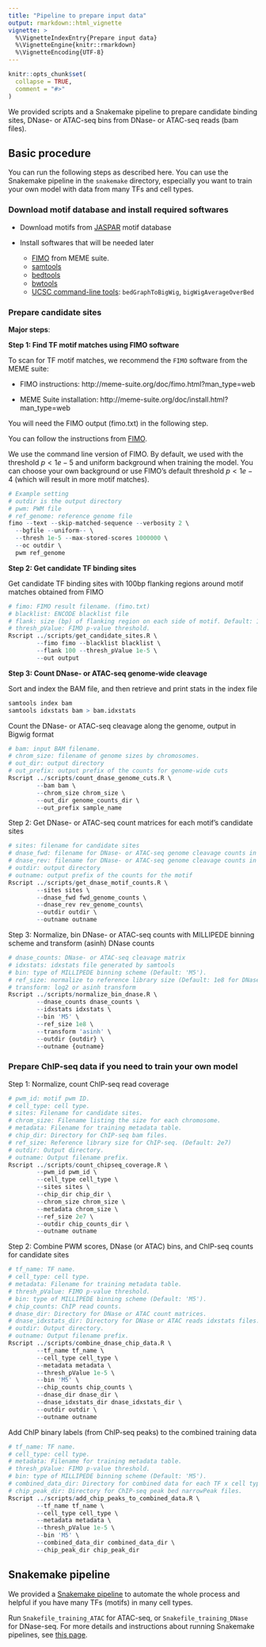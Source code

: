 ```yaml
---
title: "Pipeline to prepare input data"
output: rmarkdown::html_vignette
vignette: >
  %\VignetteIndexEntry{Prepare input data}
  %\VignetteEngine{knitr::rmarkdown}
  %\VignetteEncoding{UTF-8}
---
```


```r
knitr::opts_chunk$set(
  collapse = TRUE,
  comment = "#>"
)
```

We provided scripts and a Snakemake pipeline to prepare candidate binding sites, 
DNase- or ATAC-seq bins from DNase- or ATAC-seq reads (bam files). 

## Basic procedure
You can run the following steps as described here. 
You can use the Snakemake pipeline in the `snakemake` directory, especially
you want to train your own model with data from many TFs and cell types.

### Download motif database and install required softwares

* Download motifs from [JASPAR](http://jaspar.genereg.net) motif database

* Install softwares that will be needed later
    - [FIMO](http://meme-suite.org/doc/fimo.html?man_type=web) from MEME suite.
    - [samtools](http://www.htslib.org)
    - [bedtools](http://bedtools.readthedocs.io/en/latest/)
    - [bwtools](https://github.com/CRG-Barcelona/bwtool/wiki)
    - [UCSC command-line tools](http://hgdownload.cse.ucsc.edu/admin/exe/): 
    `bedGraphToBigWig`, `bigWigAverageOverBed` 

### Prepare candidate sites

**Major steps**:

**Step 1: Find TF motif matches using FIMO software**

To scan for TF motif matches, we recommend the `FIMO` software from the MEME suite:

* FIMO instructions: http://meme-suite.org/doc/fimo.html?man_type=web

* MEME Suite installation: http://meme-suite.org/doc/install.html?man_type=web

You will need the FIMO output (fimo.txt) in the following step. 

You can follow the instructions from [FIMO](http://meme-suite.org/doc/fimo.html?man_type=web).

We use the command line version of FIMO. By default, we used 
with the threshold $p < 1e-5$ and uniform background when training the model. 
You can choose your own background or use FIMO's default threshold $p < 1e-4$ 
(which will result in more motif matches).
```r
# Example setting
# outdir is the output directory
# pwm: PWM file
# ref_genome: reference genome file
fimo --text --skip-matched-sequence --verbosity 2 \
  --bgfile --uniform-- \
  --thresh 1e-5 --max-stored-scores 1000000 \
  --oc outdir \
  pwm ref_genome
```

**Step 2: Get candidate TF binding sites**

Get candidate TF binding sites with 100bp flanking regions around motif matches obtained from FIMO
```r
# fimo: FIMO result filename. (fimo.txt)
# blacklist: ENCODE blacklist file
# flank: size (bp) of flanking region on each side of motif. Default: 100.
# thresh_pValue: FIMO p-value threshold. 
Rscript ../scripts/get_candidate_sites.R \
        --fimo fimo --blacklist blacklist \
        --flank 100 --thresh_pValue 1e-5 \
        --out output
```

**Step 3: Count DNase- or ATAC-seq genome-wide cleavage**

Sort and index the BAM file, and then retrieve and print stats in the index file
```r
samtools index bam 
samtools idxstats bam > bam.idxstats
```

Count the DNase- or ATAC-seq cleavage along the genome, output in Bigwig format
```r
# bam: input BAM filename.
# chrom_size: filename of genome sizes by chromosomes.
# out_dir: output directory
# out_prefix: output prefix of the counts for genome-wide cuts
Rscript ../scripts/count_dnase_genome_cuts.R \
        --bam bam \
        --chrom_size chrom_size \
        --out_dir genome_counts_dir \
        --out_prefix sample_name

```

Step 2: Get DNase- or ATAC-seq count matrices for each motif's candidate sites
```r
# sites: filename for candidate sites
# dnase_fwd: filename for DNase- or ATAC-seq genome cleavage counts in forward strand
# dnase_rev: filename for DNase- or ATAC-seq genome cleavage counts in reverse strand
# outdir: output directory
# outname: output prefix of the counts for the motif
Rscript ../scripts/get_dnase_motif_counts.R \
        --sites sites \
        --dnase_fwd fwd_genome_counts \
        --dnase_rev rev_genome_counts\
        --outdir outdir \
        --outname outname
```

Step 3: Normalize, bin DNase- or ATAC-seq counts with MILLIPEDE binning scheme
and transform (asinh) DNase counts
```r
# dnase_counts: DNase- or ATAC-seq cleavage matrix
# idxstats: idxstats file generated by samtools
# bin: type of MILLIPEDE binning scheme (Default: 'M5').
# ref_size: normalize to reference library size (Default: 1e8 for DNase-seq and 5e7 for ATAC-seq)
# transform: log2 or asinh transform
Rscript ../scripts/normalize_bin_dnase.R \
        --dnase_counts dnase_counts \
        --idxstats idxstats \
        --bin 'M5' \
        --ref_size 1e8 \
        --transform 'asinh' \
        --outdir {outdir} \
        --outname {outname}
```

### Prepare ChIP-seq data if you need to train your own model

Step 1: Normalize, count ChIP-seq read coverage
```r
# pwm_id: motif pwm ID.
# cell_type: cell type.
# sites: Filename for candidate sites.
# chrom_size: Filename listing the size for each chromosome.
# metadata: Filename for training metadata table.
# chip_dir: Directory for ChIP-seq bam files.
# ref_size: Reference library size for ChIP-seq. (Default: 2e7)
# outdir: Output directory.
# outname: Output filename prefix.
Rscript ../scripts/count_chipseq_coverage.R \
        --pwm_id pwm_id \
        --cell_type cell_type \
        --sites sites \
        --chip_dir chip_dir \
        --chrom_size chrom_size \
        --metadata chrom_size \
        --ref_size 2e7 \
        --outdir chip_counts_dir \
        --outname outname
```

Step 2: Combine PWM scores, DNase (or ATAC) bins, and ChIP-seq counts for candidate sites
```r
# tf_name: TF name.
# cell_type: cell type.
# metadata: Filename for training metadata table.
# thresh_pValue: FIMO p-value threshold. 
# bin: type of MILLIPEDE binning scheme (Default: 'M5').
# chip_counts: ChIP read counts.
# dnase_dir: Directory for DNase or ATAC count matrices.
# dnase_idxstats_dir: Directory for DNase or ATAC reads idxstats files.
# outdir: Output directory.
# outname: Output filename prefix.
Rscript ../scripts/combine_dnase_chip_data.R \
        --tf_name tf_name \
        --cell_type cell_type \
        --metadata metadata \
        --thresh_pValue 1e-5 \
        --bin 'M5' \
        --chip_counts chip_counts \
        --dnase_dir dnase_dir \
        --dnase_idxstats_dir dnase_idxstats_dir \
        --outdir outdir \
        --outname outname
```

Add ChIP binary labels (from ChIP-seq peaks) to the combined training data
```r
# tf_name: TF name.
# cell_type: cell type.
# metadata: Filename for training metadata table.
# thresh_pValue: FIMO p-value threshold. 
# bin: type of MILLIPEDE binning scheme (Default: 'M5').
# combined_data_dir: Directory for combined data for each TF x cell type combo.
# chip_peak_dir: Directory for ChIP-seq peak bed narrowPeak files.
Rscript ../scripts/add_chip_peaks_to_combined_data.R \
        --tf_name tf_name \
        --cell_type cell_type \
        --metadata metadata \
        --thresh_pValue 1e-5 \
        --bin 'M5' \
        --combined_data_dir combined_data_dir \
        --chip_peak_dir chip_peak_dir
```

## Snakemake pipeline
We provided a [Snakemake pipeline](https://github.com/HarteminkLab/TOP/tree/main/snakemake) to automate the whole process and helpful if you have many TFs (motifs) in many cell types.

Run `Snakefile_training_ATAC` for ATAC-seq, or `Snakefile_training_DNase` for DNase-seq. For more details and instructions about running Snakemake pipelines, see [this page](https://snakemake.readthedocs.io/en/stable/tutorial/tutorial.html).
